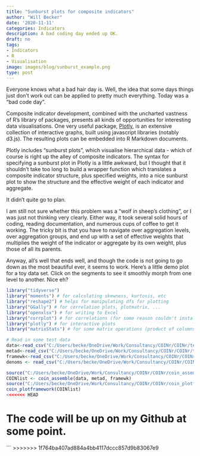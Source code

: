 ```yaml
---
title: "Sunburst plots for composite indicators"
author: "Will Becker"
date: '2020-11-11'
categories: Indicators
description: A bad coding day ended up OK.
draft: no
tags:
- Indicators
- R
- Visualisation
image: images/blog/sunburst_example.png
type: post
---
```


Everyone knows what a bad hair day is. Well, the idea that some days things just don't work out can be applied to pretty much everything. Today was a "bad code day".

Composite indicator development, combined with the uncharted vastness of R's library of packages, presents all kinds of opportunities for interesting data visualisations. One very useful package, [Plotly](https://plotly.com/r/), is an extensive collection of interactive graphs, built using javascript libraries (notably d3.js). The resulting plots can be embedded into R Markdown documents.

Plotly includes "sunburst plots", which visualise hierarchical data - which of course is right up the alley of composite indicators. The syntax for specifying a sunburst plot in Plotly is a little awkward, but I thought that it shouldn't take too long to build a wrapper function which translates a composite indicator structure, plus specified weights, into a nice sunburst plot to show the structure and the effective weight of each indicator and aggregate.

It didn't quite go to plan.

I am still not sure whether this problem was a "wolf in sheep's clothing", or I was just not thinking very clearly. Either way, it took several solid hours of coding, reading documentation, and numerous cups of coffee to get it working. The tricky bit is that you have to navigate over aggregation levels, over aggregation groups, and end up with a set of effective weights that multiplies the weight of the indicator or aggregate by its own weight, plus those of all its parents.

Anyway, all's well that ends well, and though the code is not going to go down as the most beautiful ever, it seems to work. Here's a little demo plot for a toy data set. Click on the segments to see it smoothly morph from one level to another. Nice eh?

```r
library("tidyverse")
library("moments") # for calculating skewness, kurtosis, etc
library("reshape2") # helps for manipulating dfs for plotting
library("GGally") # for correlation plots, plotmatrix, ...
library("openxlsx") # for writing to Excel
library("corrplot") # for correlations (for some reason couldn't install Hmisc)
library("plotly") # for interactive plots
library("matrixStats") # for some matrix operations (product of columns, etc)

# Read in some test data
data<-read_csv("C:/Users/becke/OneDrive/Work/Consultancy/COINr/COINr/test_indicators_w_dens.csv")
metad<-read_csv("C:/Users/becke/OneDrive/Work/Consultancy/COINr/COINr/test_meta.csv")
framewk<-read_csv("C:/Users/becke/OneDrive/Work/Consultancy/COINr/COINr/test_structure.csv")
denoms <- read_csv("C:/Users/becke/OneDrive/Work/Consultancy/COINr/COINr/test_denom_noyear.csv")

source("C:/Users/becke/OneDrive/Work/Consultancy/COINr/COINr/coin_assemble.R")
COINlist <- coin_assemble(data, metad, framewk)
source("C:/Users/becke/OneDrive/Work/Consultancy/COINr/COINr/coin_plotframework.R")
coin_plotframework(COINlist)
<<<<<<< HEAD
```

The code will be up on my Github at some point.
=======
```
>>>>>>> 1f764ba407ad884a4bb4117dccc857d9b83067e9
